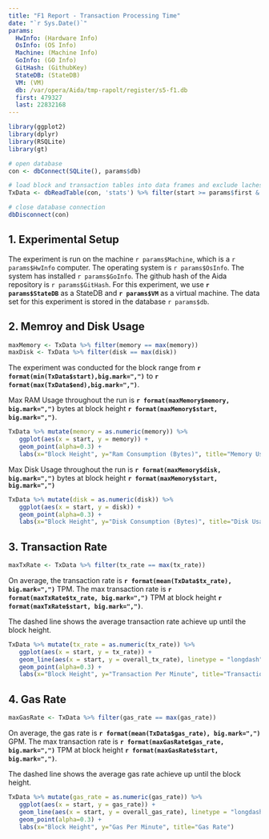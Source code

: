 ```yaml
---
title: "F1 Report - Transaction Processing Time"
date: "`r Sys.Date()`"
params:
  HwInfo: (Hardware Info)
  OsInfo: (OS Info)
  Machine: (Machine Info)
  GoInfo: (GO Info)
  GitHash: (GithubKey)
  StateDB: (StateDB)
  VM: (VM)
  db: /var/opera/Aida/tmp-rapolt/register/s5-f1.db
  first: 479327
  last: 22832168
---
```


```r
library(ggplot2)
library(dplyr)
library(RSQLite)
library(gt)

# open database
con <- dbConnect(SQLite(), params$db)

# load block and transaction tables into data frames and exclude lachesis transition block
TxData <- dbReadTable(con, 'stats') %>% filter(start >= params$first & end <= params$last)

# close database connection
dbDisconnect(con)
```

## 1. Experimental Setup
The experiment is run on the machine `r params$Machine`, which is a `r params$HwInfo` computer.
The operating system is `r params$OsInfo`.
The system has installed `r params$GoInfo`.
The github hash of the Aida repository is `r params$GitHash`.
For this experiment, we use **`r params$StateDB`** as a StateDB and **`r params$VM`** as a virtual machine.
The data set for this experiment is stored in the database `r params$db`.

## 2. Memroy and Disk Usage

```r
maxMemory <- TxData %>% filter(memory == max(memory))
maxDisk <- TxData %>% filter(disk == max(disk))
```

The experiment was conducted for the block range from **`r format(min(TxData$start),big.mark=",")`**  to **`r format(max(TxData$end),big.mark=",")`**.

Max RAM Usage throughout the run is **`r format(maxMemory$memory, big.mark=",")`** bytes at block height **`r format(maxMemory$start, big.mark=",")`**. 

```r
TxData %>% mutate(memory = as.numeric(memory)) %>%
   ggplot(aes(x = start, y = memory)) +
   geom_point(alpha=0.3) +
   labs(x="Block Height", y="Ram Consumption (Bytes)", title="Memory Usage")
```

Max Disk Usage throughout the run is **`r format(maxMemory$disk, big.mark=",")`** bytes at block height **`r format(maxMemory$start, big.mark=",")`**

```r
TxData %>% mutate(disk = as.numeric(disk)) %>%
   ggplot(aes(x = start, y = disk)) +
   geom_point(alpha=0.3) +
   labs(x="Block Height", y="Disk Consumption (Bytes)", title="Disk Usage")
```

## 3. Transaction Rate

```r
maxTxRate <- TxData %>% filter(tx_rate == max(tx_rate))
```

On average, the transaction rate is **`r format(mean(TxData$tx_rate), big.mark=",")`** TPM. The max transaction rate  is **`r format(maxTxRate$tx_rate, big.mark=",")`** TPM at block height **`r format(maxTxRate$start, big.mark=",")`**. 

The dashed line shows the average transaction rate achieve up until the block height.

```r
TxData %>% mutate(tx_rate = as.numeric(tx_rate)) %>%
   ggplot(aes(x = start, y = tx_rate)) +
   geom_line(aes(x = start, y = overall_tx_rate), linetype = "longdash", color = "tomato") +
   geom_point(alpha=0.3) +
   labs(x="Block Height", y="Transaction Per Minute", title="Transaction Rate")
```


## 4. Gas Rate

```r
maxGasRate <- TxData %>% filter(gas_rate == max(gas_rate))
```
On average, the gas rate is **`r format(mean(TxData$gas_rate), big.mark=",")`** GPM. The max transaction rate  is **`r format(maxGasRate$gas_rate, big.mark=",")`** TPM at block height **`r format(maxGasRate$start, big.mark=",")`**. 

The dashed line shows the average gas rate achieve up until the block height.

```r
TxData %>% mutate(gas_rate = as.numeric(gas_rate)) %>%
   ggplot(aes(x = start, y = gas_rate)) +
   geom_line(aes(x = start, y = overall_gas_rate), linetype = "longdash", color = "tomato") +
   geom_point(alpha=0.3) +
   labs(x="Block Height", y="Gas Per Minute", title="Gas Rate")
```

